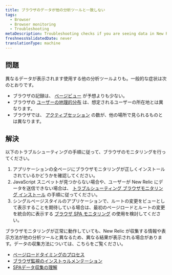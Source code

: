 ```yaml
---
title: ブラウザのデータが他の分析ツールと一致しない
tags:
  - Browser
  - Browser monitoring
  - Troubleshooting
metaDescription: Troubleshooting checks if you are seeing data in New Relic that doesn't match other analytics tools.
freshnessValidatedDate: never
translationType: machine
---
```


## 問題

異なるデータが表示されます<InlinePopover type="browser"/>使用する他の分析ツールよりも。一般的な症状は次のとおりです。

* ブラウザの記録は、 [ページビュー](/docs/browser/new-relic-browser/additional-standard-features/page-views-insights-your-sites-popularity) が予想よりも少ない。
* ブラウザの [ユーザーの地理的分布](/docs/browser/new-relic-browser/additional-standard-features/geography-webpage-performance-location) は、想定されるユーザーの所在地とは異なります。
* ブラウザでは、 [アクティブセッション](/docs/browser/new-relic-browser/page-load-timing-resources/session-tracking) の数が、他の場所で見られるものとは異なります。

## 解決

以下のトラブルシューティングの手順に従って、ブラウザのモニタリングを行ってください。

1. アプリケーションの全ページにブラウザモニタリングが正しくインストールされているかどうかを確認してください。
2. JavaScript スニペットが見つからない場合や、ユーザーが New Relic にデータを送信できない場合は、 [トラブルシューティング ブラウザモニタリング インストール](/docs/browser/new-relic-browser/installation-configuration/troubleshooting-browser-monitoring-installation) の手順に従ってください。
3. シングルページスタイルのアプリケーションで、ルートの変更をビューとして表示することを期待している場合は、最初のページロードとルートの変更を統合的に表示する [ブラウザ SPA モニタリング](/docs/browser/single-page-app-monitoring/get-started/welcome-single-page-app-monitoring) の使用を検討してください。

ブラウザモニタリングが正常に動作していても、New Relic が収集する情報や表示方法が他の分析ツールと異なるため、異なる結果が表示される場合があります。データの収集方法については、こちらをご覧ください。

* [ページロードタイミングのプロセス](/docs/browser/new-relic-browser/page-load-timing-resources/page-load-timing-process)
* [ブラウザ監視のインストゥルメンテーション](/docs/browser/new-relic-browser/page-load-timing-resources/instrumentation-browser-monitoring)
* [SPAデータ収集の理解](/docs/browser/single-page-app-monitoring/use-spa-data/understand-spa-data-collection)

